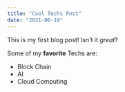 ```yaml
---
title: "Cool Techs Post"
date: "2021-06-19"
---
```


This is my first blog post! Isn't it *great*?

Some of my **favorite** Techs are:

* Block Chain
* AI
* Cloud Computing